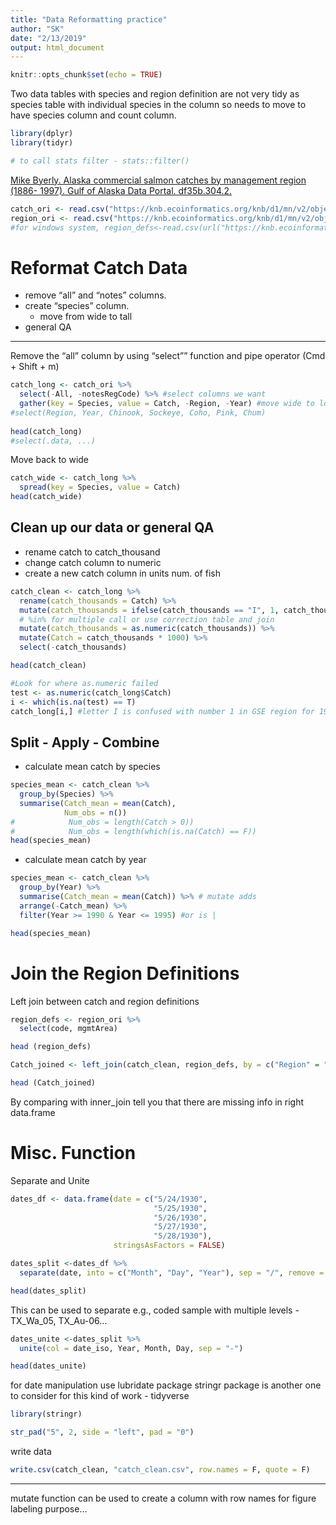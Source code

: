 ```yaml
---
title: "Data Reformatting practice"
author: "SK"
date: "2/13/2019"
output: html_document
---
```


```r
knitr::opts_chunk$set(echo = TRUE)
```

Two data tables with species and region definition are not very tidy as species table with individual species in the column so needs to move to have species column and count column.

```r
library(dplyr)
library(tidyr)

# to call stats filter - stats::filter()
```

[Mike Byerly. Alaska commercial salmon catches by management region (1886- 1997). Gulf of Alaska Data Portal. df35b.304.2.](https://knb.ecoinformatics.org/view/df35b.304.2)

```r
catch_ori <- read.csv("https://knb.ecoinformatics.org/knb/d1/mn/v2/object/df35b.302.1", stringsAsFactors = F)
region_ori <- read.csv("https://knb.ecoinformatics.org/knb/d1/mn/v2/object/df35b.303.1", stringsAsFactors = F)
#for windows system, region_defs<-read.csv(url("https://knb.ecoinformatics.org/knb/d1/mn/v2/object/df35b.303.1", method = "libcurl"),stringsAsFactors = FALSE)
```

# Reformat Catch Data

* remove "all" and "notes" columns.
* create "species" column.
    - move from wide to tall
* general QA

****
Remove the "all" column by using "select"" function and pipe operator (Cmd + Shift + m)

```r
catch_long <- catch_ori %>% 
  select(-All, -notesRegCode) %>% #select columns we want
  gather(key = Species, value = Catch, -Region, -Year) #move wide to long
#select(Region, Year, Chinook, Sockeye, Coho, Pink, Chum)
  
head(catch_long)
#select(.data, ...)
```

Move back to wide
```r
catch_wide <- catch_long %>% 
  spread(key = Species, value = Catch)
head(catch_wide)
```

## Clean up our data or general QA

* rename catch to catch_thousand
* change catch column to numeric
* create a new catch column in units num. of fish

```r
catch_clean <- catch_long %>% 
  rename(catch_thousands = Catch) %>%
  mutate(catch_thousands = ifelse(catch_thousands == "I", 1, catch_thousands)) %>% 
  # %in% for multiple call or use correction table and join
  mutate(catch_thousands = as.numeric(catch_thousands)) %>% 
  mutate(Catch = catch_thousands * 1000) %>% 
  select(-catch_thousands)

head(catch_clean)
```

```r
#Look for where as.numeric failed
test <- as.numeric(catch_long$Catch)
i <- which(is.na(test) == T)
catch_long[i,] #letter I is confused with number 1 in GSE region for 1955 (401 case)
```

## Split - Apply - Combine

* calculate mean catch by species
```r
species_mean <- catch_clean %>% 
  group_by(Species) %>% 
  summarise(Catch_mean = mean(Catch),
            Num_obs = n())
#            Num_obs = length(Catch > 0))
#            Num_obs = length(which(is.na(Catch) == F))
head(species_mean)
```

* calculate mean catch by year
```r
species_mean <- catch_clean %>% 
  group_by(Year) %>% 
  summarise(Catch_mean = mean(Catch)) %>% # mutate adds
  arrange(-Catch_mean) %>% 
  filter(Year >= 1990 & Year <= 1995) #or is |

head(species_mean)
```

# Join the Region Definitions

Left join between catch and region definitions
```r
region_defs <- region_ori %>% 
  select(code, mgmtArea)

head (region_defs)
```

```r
Catch_joined <- left_join(catch_clean, region_defs, by = c("Region" = "code")) # or by = "Region" with rename (Region = code)

head (Catch_joined)
```
By comparing with inner_join tell you that there are missing info in right data.frame

# Misc. Function

Separate and Unite

```r
dates_df <- data.frame(date = c("5/24/1930",
                                "5/25/1930",
                                "5/26/1930",
                                "5/27/1930",
                                "5/28/1930"),
                       stringsAsFactors = FALSE)

```

```r
dates_split <-dates_df %>% 
  separate(date, into = c("Month", "Day", "Year"), sep = "/", remove = F)

head(dates_split)
```
This can be used to separate e.g., coded sample with multiple levels - TX_Wa_05, TX_Au-06...

```r
dates_unite <-dates_split %>% 
  unite(col = date_iso, Year, Month, Day, sep = "-")

head(dates_unite)
```
for date manipulation use lubridate package
stringr package is another one to consider for this kind of work - tidyverse

```r
library(stringr)

str_pad("5", 2, side = "left", pad = "0")
```

write data
```r
write.csv(catch_clean, "catch_clean.csv", row.names = F, quote = F)
```

****
mutate function can be used to create a column with row names for figure labeling purpose...